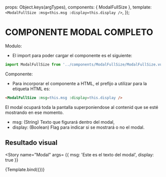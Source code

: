 

<Meta title="C.Simples/Modal" component={ModalFullSize} />

  props: Object.keys(argTypes),
  components: { ModalFullSize },
  template: `<ModalFullSize :msg=this.msg :display=this.display />`,
});

# COMPONENTE MODAL COMPLETO

Modulo:

- El import para poder cargar el componente es el siguiente:

```js live=true
import ModalFullSize from '../components/ModalFullSize/ModalFullSize.vue';
```

Componente:

- Para incorporar el componente a HTML, el prefijo a utilizar para la etiqueta HTML es:

```html live=true
<ModalFullSize :msg=this.msg :display=this.display />
```

El modal ocupará toda la pantalla superponiendose al contenid que se esté mostrando en ese momento.

- msg: (String) Texto que figurará dentro del modal,
- display: (Boolean) Flag para indicar si se mostrará o no el modal.

## Resultado visual

<Story
  name="Modal"
  args= {{
    msg: 'Este es el texto del modal',
    display: true
  }}
>
  {Template.bind({})}
</Story>